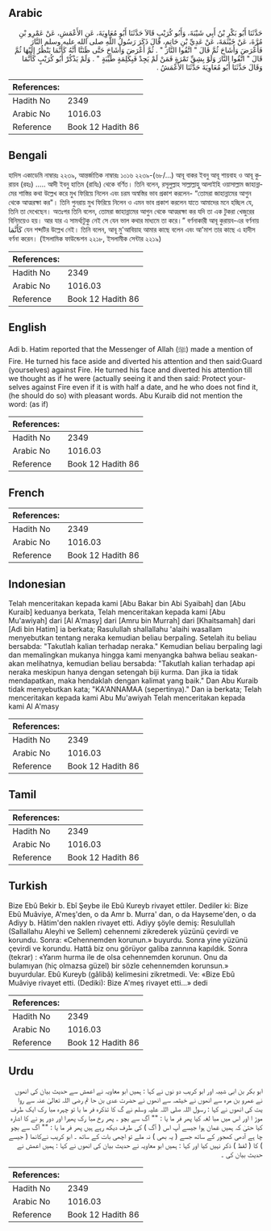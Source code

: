 ## Arabic


<div dir="rtl" lang="ar" style={{fontSize:'larger',backgroundColor:'#f8f9fa',padding:20}}>
حَدَّثَنَا أَبُو بَكْرِ بْنُ أَبِي شَيْبَةَ، وَأَبُو كُرَيْبٍ قَالاَ حَدَّثَنَا أَبُو مُعَاوِيَةَ، عَنِ الأَعْمَشِ، عَنْ عَمْرِو بْنِ مُرَّةَ، عَنْ خَيْثَمَةَ، عَنْ عَدِيِّ بْنِ حَاتِمٍ، قَالَ ذَكَرَ رَسُولُ اللَّهِ صلى الله عليه وسلم النَّارَ فَأَعْرَضَ وَأَشَاحَ ثُمَّ قَالَ ‏"‏ اتَّقُوا النَّارَ ‏"‏ ‏.‏ ثُمَّ أَعْرَضَ وَأَشَاحَ حَتَّى ظَنَنَّا أَنَّهُ كَأَنَّمَا يَنْظُرُ إِلَيْهَا ثُمَّ قَالَ ‏"‏ اتَّقُوا النَّارَ وَلَوْ بِشِقِّ تَمْرَةٍ فَمَنْ لَمْ يَجِدْ فَبِكَلِمَةٍ طَيِّبَةٍ ‏"‏ ‏.‏ وَلَمْ يَذْكُرْ أَبُو كُرَيْبٍ كَأَنَّمَا وَقَالَ حَدَّثَنَا أَبُو مُعَاوِيَةَ حَدَّثَنَا الأَعْمَشُ ‏.‏
</div>
<div style={{backgroundColor:'#f8f9fa',padding:20, marginBottom: 10}}><table> <thead> <tr> <th>References:</th> <th></th> </tr> </thead> <tbody><tr><td>Hadith No</td><td>2349</td></tr><tr><td>Arabic No</td><td>1016.03</td></tr><tr><td>Reference</td><td>Book 12 Hadith 86</td></tr></tbody></table></div>

## Bengali


<div dir="ltr" lang="bn" style={{fontSize:'larger',backgroundColor:'#f8f9fa',padding:20}}>
হাদিস একাডেমি নাম্বারঃ ২২৩৯, আন্তর্জাতিক নাম্বারঃ ১০১৬ ২২৩৯-(৬৮/...) আবূ বাকর ইবনু আবূ শায়বাহ ও আবূ কুরায়ব (রহঃ) ..... আদী ইবনু হাতিম (রাযিঃ) থেকে বর্ণিত। তিনি বলেন, রসূলুল্লাহ সাল্লাল্লাহু আলাইহি ওয়াসাল্লাম জাহান্নামের শাস্তির কথা উল্লেখ করে মুখ ফিরিয়ে নিলেন এবং চরম অস্বস্তির ভাব প্রকাশ করলেন- “তোমরা জাহান্নামের আগুন থেকে আত্মরক্ষা কর"। তিনি পুনরায় মুখ ফিরিয়ে নিলেন ও এমন ভাব প্রকাশ করলেন যাতে আমাদের মনে হচ্ছিল যে, তিনি তা দেখেছেন। অতঃপর তিনি বলেন, তোমরা জাহান্নামের আগুন থেকে আত্মরক্ষা কর যদি তা এক টুকরা খেজুরের বিনিময়েও হয়। আর যার এ সামর্থ্যটুকু নেই সে যেন ভাল কথার মাধ্যমে তা করে।” বর্ণনাকারী আবূ কুরায়ব-এর বর্ণনায় كَأَنَّمَا যেন শব্দটির উল্লেখ নেই। তিনি বলেন, আবূ মু'আবিয়াহ আমার কাছে বলেন এবং আ'মাশ তার কাছে এ হাদীস বর্ণনা করেন। (ইসলামিক ফাউন্ডেশন ২২১৮, ইসলামীক সেন্টার ২২১৯)
</div>
<div style={{backgroundColor:'#f8f9fa',padding:20, marginBottom: 10}}><table> <thead> <tr> <th>References:</th> <th></th> </tr> </thead> <tbody><tr><td>Hadith No</td><td>2349</td></tr><tr><td>Arabic No</td><td>1016.03</td></tr><tr><td>Reference</td><td>Book 12 Hadith 86</td></tr></tbody></table></div>

## English


<div dir="ltr" lang="en" style={{fontSize:'larger',backgroundColor:'#f8f9fa',padding:20}}>
Adi b. Hatim reported that the Messenger of Allah (ﷺ) made a mention of Fire. He turned his face aside and diverted his attention and then said:Guard (yourselves) against Fire. He turned his face and diverted his attention till we thought as if he were (actually seeing it and then said: Protect yourselves against Fire even if it is with half a date, and he who does not find it, (he should do so) with pleasant words. Abu Kuraib did not mention the word: (as if)
</div>
<div style={{backgroundColor:'#f8f9fa',padding:20, marginBottom: 10}}><table> <thead> <tr> <th>References:</th> <th></th> </tr> </thead> <tbody><tr><td>Hadith No</td><td>2349</td></tr><tr><td>Arabic No</td><td>1016.03</td></tr><tr><td>Reference</td><td>Book 12 Hadith 86</td></tr></tbody></table></div>

## French


<div dir="ltr" lang="fr" style={{fontSize:'larger',backgroundColor:'#f8f9fa',padding:20}}>

</div>
<div style={{backgroundColor:'#f8f9fa',padding:20, marginBottom: 10}}><table> <thead> <tr> <th>References:</th> <th></th> </tr> </thead> <tbody><tr><td>Hadith No</td><td>2349</td></tr><tr><td>Arabic No</td><td>1016.03</td></tr><tr><td>Reference</td><td>Book 12 Hadith 86</td></tr></tbody></table></div>

## Indonesian


<div dir="ltr" lang="id" style={{fontSize:'larger',backgroundColor:'#f8f9fa',padding:20}}>
Telah menceritakan kepada kami [Abu Bakar bin Abi Syaibah] dan [Abu Kuraib] keduanya berkata, Telah menceritakan kepada kami [Abu Mu'awiyah] dari [Al A'masy] dari [Amru bin Murrah] dari [Khaitsamah] dari [Adi bin Hatim] ia berkata; Rasulullah shallallahu 'alaihi wasallam menyebutkan tentang neraka kemudian beliau berpaling. Setelah itu beliau bersabda: "Takutlah kalian terhadap neraka." Kemudian beliau berpaling lagi dan memalingkan mukanya hingga kami menyangka bahwa beliau seakan-akan melihatnya, kemudian beliau bersabda: "Takutlah kalian terhadap api neraka meskipun hanya dengan setengah biji kurma. Dan jika ia tidak mendapatkan, maka hendaklah dengan kalimat yang baik." Dan Abu Kuraib tidak menyebutkan kata; "KA'ANNAMAA (sepertinya)." Dan ia berkata; Telah menceritakan kepada kami Abu Mu'awiyah Telah menceritakan kepada kami Al A'masy
</div>
<div style={{backgroundColor:'#f8f9fa',padding:20, marginBottom: 10}}><table> <thead> <tr> <th>References:</th> <th></th> </tr> </thead> <tbody><tr><td>Hadith No</td><td>2349</td></tr><tr><td>Arabic No</td><td>1016.03</td></tr><tr><td>Reference</td><td>Book 12 Hadith 86</td></tr></tbody></table></div>

## Tamil


<div dir="ltr" lang="ta" style={{fontSize:'larger',backgroundColor:'#f8f9fa',padding:20}}>

</div>
<div style={{backgroundColor:'#f8f9fa',padding:20, marginBottom: 10}}><table> <thead> <tr> <th>References:</th> <th></th> </tr> </thead> <tbody><tr><td>Hadith No</td><td>2349</td></tr><tr><td>Arabic No</td><td>1016.03</td></tr><tr><td>Reference</td><td>Book 12 Hadith 86</td></tr></tbody></table></div>

## Turkish


<div dir="ltr" lang="tr" style={{fontSize:'larger',backgroundColor:'#f8f9fa',padding:20}}>
Bize Ebû Bekir b. Ebî Şeybe ile Ebû Kureyb rivayet ettiler. Dediler ki: Bize Ebû Muâviye, A'meş'den, o da Amr b. Murra' dan, o da Hayseme'den, o da Adiyy b. Hâtim'den naklen rivayet etti. Adiyy şöyle demiş: Resulullah (Sallallahu Aleyhi ve Sellem) cehennemi zikrederek yüzünü çevirdi ve korundu. Sonra: «Cehennemden korunun.» buyurdu. Sonra yine yüzünü çevirdi ve korundu. Hattâ biz onu görüyor galiba zannına kapıldık. Sonra (tekrar) : «Yarım hurma ile de olsa cehennemden korunun. Onu da bulamıyan (hiç olmazsa güzel) bir sözle cehennemden korunsun.» buyurdular. Ebû Kureyb (gâlibâ) kelimesini zikretmedi. Ve: «Bize Ebû Muâviye rivayet etti. (Dediki): Bize A'meş rivayet etti...» dedi
</div>
<div style={{backgroundColor:'#f8f9fa',padding:20, marginBottom: 10}}><table> <thead> <tr> <th>References:</th> <th></th> </tr> </thead> <tbody><tr><td>Hadith No</td><td>2349</td></tr><tr><td>Arabic No</td><td>1016.03</td></tr><tr><td>Reference</td><td>Book 12 Hadith 86</td></tr></tbody></table></div>

## Urdu


<div dir="rtl" lang="ur" style={{fontSize:'larger',backgroundColor:'#f8f9fa',padding:20}}>
ابو بکر بن ابی شیبہ اور ابو کریب دو نوں نے کہا : ہمیں ابو معاویہ نے اعمش سے حدیث بیان کی انھوں نے عمرو بن مرہ سے انھوں نے خیثمہ سے انھوں نے حضرت عدی بن حا تم رضی اللہ تعالیٰ عنہ سے روا یت کی انھوں نے کہا : رسول اللہ صلی اللہ علیہ وسلم نے گ کا تذکرہ فر ما یا تو چہرہ مبا رک ایک طرف موڑ ا اور اس میں مبا لغہ کیا پھر فر ما یا : "" آگ سے بچو ۔ پھر رخ مبا رک پھیرا اور دور ہو نے کا اشارہ کیا حتیٰ کہ ہمیں غمان ہوا جیسے آپ اس ( آگ ) کی طرف دیکھ رہے ہیں پھر فر ما یا : "" آگ سے بچو چا ہے آدھی کھجور کے ساتھ جسے ( یہ بھی ) نہ ملے تو اچھی بات کے ساتھ ۔ ابو کریب نےكانما ( جیسے ) کا ( لفظ ) ذکر نہیں کیا اور کہا : ہمیں ابو معاویہ نے حدیث بیان کی انھوں نے کہا : ہمیں اعمش نے حدیث بیان کی ۔
</div>
<div style={{backgroundColor:'#f8f9fa',padding:20, marginBottom: 10}}><table> <thead> <tr> <th>References:</th> <th></th> </tr> </thead> <tbody><tr><td>Hadith No</td><td>2349</td></tr><tr><td>Arabic No</td><td>1016.03</td></tr><tr><td>Reference</td><td>Book 12 Hadith 86</td></tr></tbody></table></div>